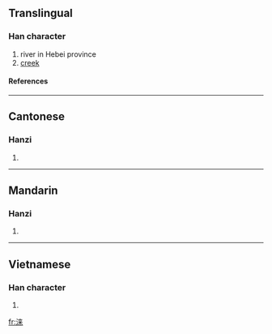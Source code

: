 {{see|淶}}

==Translingual==
===Han character===
{{Han char|rn=85|rad=水|as=07|sn=10|four=|canj=水木廿 (EDT)}}
# river in Hebei province
# [[creek]]
====References====
{{Han ref|kx=0627.311|hdz=31620.100|uh=6D9E|ud=28062}}
----
==Cantonese==
===Hanzi===
{{yue-hanzi|jyut=|y=loi4}}
# {{defn|Cantonese}}
----
==Mandarin==
===Hanzi===
{{cmn-hanzi|tra=淶|pin=[[guō]] (guo1), [[lái]] (lai2)|wg=kuo<sup>1</sup>, lai<sup>2</sup>}}
# {{defn|Mandarin}}
----
==Vietnamese==
===Han character===
{{vi-hantu|thui}}
# {{defn|Vietnamese}}

[[fr:涞]]
